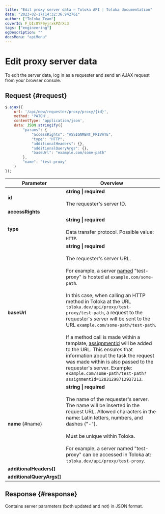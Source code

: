 ```yaml
---
title: "Edit proxy server data — Toloka API | Toloka documentation"
date: "2023-02-17T14:32:36.942761"
author: ["Toloka Team"]
coverId: F_bIcOYF9yjrxkPZrXc3
tags: ["engineering"]
ogDescription: ""
docsMenu: "apiMenu"
---
```



# Edit proxy server data

To edit the server data, log in as a requester and send an AJAX request from your browser console.

## Request {#request}

```js
$.ajax({
    url: '/api/new/requester/proxy/proxy/{id}',
    method: 'PATCH',
    contentType: 'application/json',
    data: JSON.stringify({
        "params": {
            "accessRights": "ASSIGNMENT_PRIVATE",
            "type": "HTTP",
            "additionalHeaders": {},
            "additionalQueryArgs": {},
            "baseUrl": "example.com/some-path"
        },
        "name": "test-proxy"
    )
});
```

Parameter | Overview
----- | -----
**id** | **string \| required**<br/><br/>The requester's server ID.
**accessRights** | <HttpproxyEditTable1/>
**type** | **string \| required**<br/><br/>Data transfer protocol. Possible value: `HTTP`.
**baseUrl** | **string \| required**<br/><br/>The requester's server URL.<br/><br/>For example, a server [named](#name) "test-proxy" is hosted at `example.com/some-path`.<br/><br/>In this case, when calling an HTTP method in Toloka at the URL `toloka.dev/api/proxy/test-proxy/test-path`, a request to the requester's server will be sent to the URL `example.com/some-path/test-path`.<br/><br/>If a method call is made within a template, [assignmentId](#assignmentId) will be added to the URL. This ensures that information about the task the request was made within is also passed to the requester's server. Example: `example.com/some-path/test-path?assignmentId=12831298712937213`.
**name** {#name} | **string \| required**<br/><br/>The name of the requester's server. The name will be inserted in the request URL. Allowed characters in the name: Latin letters, numbers, and dashes ("-").<br/><br/>Must be unique within Toloka.<br/><br/>For example, a server named "test-proxy" can be accessed in Toloka at: `toloka.dev/api/proxy/test-proxy`.
**additionalHeaders[]** | <HttpproxyEditTable2/>
**additionalQueryArgs[]** | <HttpproxyEditTable3/>

## Response {#response}

Contains server parameters (both updated and not) in JSON format.

<ContactGuideSupport/>